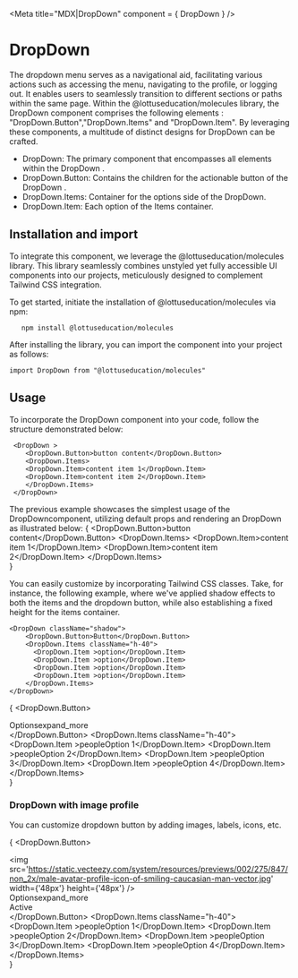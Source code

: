 

<Meta title="MDX|DropDown" component = { DropDown } />

# DropDown 


The dropdown menu serves as a navigational aid, facilitating various actions such as accessing the menu, 
navigating to the profile, or logging out. It enables users to seamlessly transition to different sections
or paths within the same page.
Within the @lottuseducation/molecules library, the DropDown component comprises the following elements : 
"DropDown.Button","DropDown.Items" and "DropDown.Item". By leveraging these components, a multitude of 
distinct designs for DropDown can be crafted.

- DropDown: The primary component that encompasses all elements within the DropDown .
- DropDown.Button: Contains the children for the actionable button of the DropDown .
- DropDown.Items: Container for the options side of the DropDown. 
- DropDown.Item: Each option of the Items container. 

## Installation and import

To integrate this component, we leverage the @lottuseducation/molecules library. This library seamlessly combines unstyled
yet fully accessible UI components into our projects, meticulously designed to complement Tailwind CSS integration.

To get started, initiate the installation of @lottuseducation/molecules via npm:

```
   npm install @lottuseducation/molecules
```


After installing the library, you can import the component into your project as follows:

`import DropDown from "@lottuseducation/molecules"`


## Usage

To incorporate the DropDown component into your code, follow the structure demonstrated below:

```
 <DropDown >
    <DropDown.Button>button content</DropDown.Button>
    <DropDown.Items>
    <DropDown.Item>content item 1</DropDown.Item>
    <DropDown.Item>content item 2</DropDown.Item>
    </DropDown.Items>    
 </DropDown>
```
The previous example showcases the simplest usage of the DropDowncomponent, utilizing default props and rendering an DropDown
as illustrated below:
{
    <DropDown >
    <DropDown.Button>button content</DropDown.Button>
    <DropDown.Items>
    <DropDown.Item>content item 1</DropDown.Item>
    <DropDown.Item>content item 2</DropDown.Item>
    </DropDown.Items>    
    </DropDown>
}

You can easily customize by incorporating Tailwind CSS classes. Take, for instance, the following example, where we've applied shadow effects to both the items and the dropdown button, while also establishing a fixed height for the items container.
```
<DropDown className="shadow">
    <DropDown.Button>Button</DropDown.Button>
    <DropDown.Items className="h-40">
      <DropDown.Item >option</DropDown.Item>
      <DropDown.Item >option</DropDown.Item>
      <DropDown.Item >option</DropDown.Item>
      <DropDown.Item >option</DropDown.Item>
    </DropDown.Items>    
</DropDown>
```

{
   <DropDown className="shadow">
    <DropDown.Button><div className='flex justify-between p-3'><span className='font-bold font-texts'>Options</span><span className='font-icons-solid text-lg'>expand_more</span></div></DropDown.Button>
    <DropDown.Items className="h-40">
      <DropDown.Item ><span className='font-icons-solid text-lg'>people</span><span className='font-texts'>Option 1</span></DropDown.Item>
      <DropDown.Item ><span className='font-icons-solid text-lg'>people</span><span className='font-texts'>Option 2</span></DropDown.Item>
      <DropDown.Item ><span className='font-icons-solid text-lg'>people</span><span className='font-texts'>Option 3</span></DropDown.Item>
      <DropDown.Item ><span className='font-icons-solid text-lg'>people</span><span className='font-texts'>Option 4</span></DropDown.Item>
    </DropDown.Items>    
    </DropDown>
}

### DropDown with image profile

You can customize dropdown button by adding images, labels, icons, etc.

{
   <DropDown className="shadow">
    <DropDown.Button>
    <div className='flex space-x-2.5'><img src='https://static.vecteezy.com/system/resources/previews/002/275/847/non_2x/male-avatar-profile-icon-of-smiling-caucasian-man-vector.jpg' width={'48px'} height={'48px'} /><div className='flex-col space-y-2'><div className='flex justify-between'><span className='font-bold font-texts'>Options</span><span className='font-icons-solid text-lg'>expand_more</span></div><div><span className='rounded text-success-500 bg-success-100 p-1'>Active</span></div></div></div></DropDown.Button>
    <DropDown.Items className="h-40">
      <DropDown.Item ><span className='font-icons-solid text-lg'>people</span><span className='font-texts'>Option 1</span></DropDown.Item>
      <DropDown.Item ><span className='font-icons-solid text-lg'>people</span><span className='font-texts'>Option 2</span></DropDown.Item>
      <DropDown.Item ><span className='font-icons-solid text-lg'>people</span><span className='font-texts'>Option 3</span></DropDown.Item>
      <DropDown.Item ><span className='font-icons-solid text-lg'>people</span><span className='font-texts'>Option 4</span></DropDown.Item>
    </DropDown.Items>    
    </DropDown>
}





